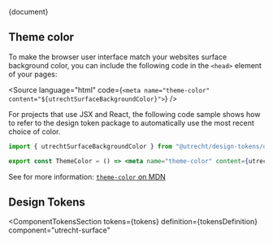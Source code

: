 <!-- @license CC0-1.0 -->


<Meta title="CSS Component/Surface/README" />

<Description>{document}</Description>

## Theme color

To make the browser user interface match your websites surface background color, you can include the following code in the `<head>` element of your pages:

<Source language="html" code={`<meta name="theme-color" content="${utrechtSurfaceBackgroundColor}">`} />

For projects that use JSX and React, the following code sample shows how to refer to the design token package to automatically use the most recent choice of color.

```jsx
import { utrechtSurfaceBackgroundColor } from "@utrecht/design-tokens/dist/index";

export const ThemeColor = () => <meta name="theme-color" content={utrechtSurfaceBackgroundColor} />;
```

See for more information: [`theme-color` on MDN](https://developer.mozilla.org/en-US/docs/Web/HTML/Element/meta/name/theme-color)

## Design Tokens

<ComponentTokensSection
  tokens={tokens}
  definition={tokensDefinition}
  component="utrecht-surface"
></ComponentTokensSection>
